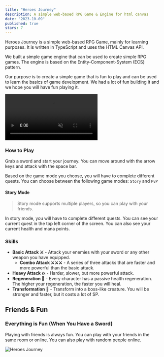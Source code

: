 ```yaml
---
title: "Heroes Journey"
description: A simple web-based RPG Game & Engine for html canvas
date: "2023-10-09"
published: true
stars: 7
---
```


Heroes Journey is a simple web-based RPG Game, mainly for learning purposes. It is written in TypeScript and uses the HTML Canvas API.

We built a simple game engine that can be used to create simple RPG games. The engine is based on the Entity-Component-System (ECS) pattern.

Our purpose is to create a simple game that is fun to play and can be used to learn the basics of game development. We had a lot of fun building it and we hope you will have fun playing it.

<video src="/heroes-journey/2.mp4" muted autoPlay loop></video>


### How to Play

Grab a sword and start your journey. You can move around with the arrow keys and attack with the space bar.

Based on the game mode you choose, you will have to complete different quests. You can choose between the following game modes: `Story` and `PvP`

#### Story Mode

> Story mode supports multiple players, so you can play with your friends.

In story mode, you will have to complete different quests. You can see your current quest in the top left corner of the screen. You can also see your current health and mana points.


### Skills

- **Basic Attack ⚔** - Attack your enemies with your sword or any other weapon you have equipped.
  - **Combo Attack ⚔⚔⚔** - A series of three attacks that are faster and more powerful than the basic attack.
- **Heavy Attack 💥** - Harder, slower, but more powerful attack.
- **Regeneration 🧪** - Every character has a passive health regeneration. The higher your regeneration, the faster you will heal.
- **Transformation 🧬** - Transform into a boss-like creature. You will be stronger and faster, but it costs a lot of SP.

## Friends & Fun 

### Everything is Fun (When You Have a Sword)

Playing with friends is always fun. You can play with your friends in the same room or online. You can also play with random people online.

![Heroes Journey](/heroes-journey/1.png)
